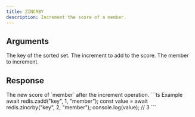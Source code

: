 ```yaml
---
title: ZINCRBY
description: Increment the score of a member.
---
```



## Arguments 

<ParamField body="key" type="string" required>
  The key of the sorted set.
</ParamField>

<ParamField body="increment" type="integer" required>
    The increment to add to the score.
</ParamField>


<ParamField body="member" type="TMember" required>
  The member to increment.
</ParamField>


## Response

<ResponseField type="integer" required>
    The new score of `member` after the increment operation.
</ResponseField>



<RequestExample>
```ts Example
await redis.zadd("key", 1, "member");
const value = await redis.zincrby("key", 2, "member");
console.log(value); // 3
```
</RequestExample>
